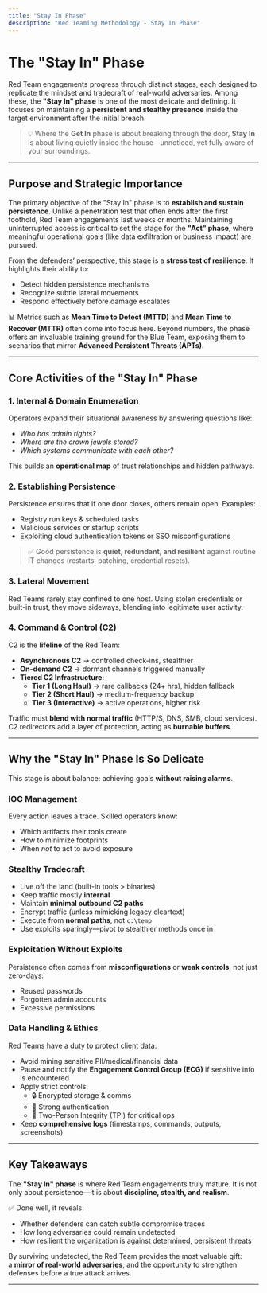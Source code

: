 ```yaml
---
title: "Stay In Phase"
description: "Red Teaming Methodology - Stay In Phase"
---
```


# The "Stay In" Phase

Red Team engagements progress through distinct stages, each designed to replicate the mindset and tradecraft of real-world adversaries. Among these, the **"Stay In" phase** is one of the most delicate and defining. It focuses on maintaining a **persistent and stealthy presence** inside the target environment after the initial breach.  

> 💡 Where the **Get In** phase is about breaking through the door, **Stay In** is about living quietly inside the house—unnoticed, yet fully aware of your surroundings.

---

## Purpose and Strategic Importance

The primary objective of the "Stay In" phase is to **establish and sustain persistence**. Unlike a penetration test that often ends after the first foothold, Red Team engagements last weeks or months. Maintaining uninterrupted access is critical to set the stage for the **"Act" phase**, where meaningful operational goals (like data exfiltration or business impact) are pursued.  

From the defenders’ perspective, this stage is a **stress test of resilience**. It highlights their ability to:  
- Detect hidden persistence mechanisms  
- Recognize subtle lateral movements  
- Respond effectively before damage escalates  

📊 Metrics such as **Mean Time to Detect (MTTD)** and **Mean Time to Recover (MTTR)** often come into focus here. Beyond numbers, the phase offers an invaluable training ground for the Blue Team, exposing them to scenarios that mirror **Advanced Persistent Threats (APTs).**

---

## Core Activities of the "Stay In" Phase

### 1. Internal & Domain Enumeration
Operators expand their situational awareness by answering questions like:  
- *Who has admin rights?*  
- *Where are the crown jewels stored?*  
- *Which systems communicate with each other?*  

This builds an **operational map** of trust relationships and hidden pathways.

### 2. Establishing Persistence
Persistence ensures that if one door closes, others remain open. Examples:  
- Registry run keys & scheduled tasks  
- Malicious services or startup scripts  
- Exploiting cloud authentication tokens or SSO misconfigurations  

> ✅ Good persistence is **quiet, redundant, and resilient** against routine IT changes (restarts, patching, credential resets).

### 3. Lateral Movement
Red Teams rarely stay confined to one host. Using stolen credentials or built-in trust, they move sideways, blending into legitimate user activity.

### 4. Command & Control (C2)
C2 is the **lifeline** of the Red Team:  

- **Asynchronous C2** → controlled check-ins, stealthier  
- **On-demand C2** → dormant channels triggered manually  
- **Tiered C2 Infrastructure**:  
  - **Tier 1 (Long Haul)** → rare callbacks (24+ hrs), hidden fallback  
  - **Tier 2 (Short Haul)** → medium-frequency backup  
  - **Tier 3 (Interactive)** → active operations, higher risk  

Traffic must **blend with normal traffic** (HTTP/S, DNS, SMB, cloud services).  
C2 redirectors add a layer of protection, acting as **burnable buffers**.

---

## Why the "Stay In" Phase Is So Delicate

This stage is about balance: achieving goals **without raising alarms**.

### IOC Management
Every action leaves a trace. Skilled operators know:  
- Which artifacts their tools create  
- How to minimize footprints  
- When *not* to act to avoid exposure  

### Stealthy Tradecraft
- Live off the land (built-in tools > binaries)  
- Keep traffic mostly **internal**  
- Maintain **minimal outbound C2 paths**  
- Encrypt traffic (unless mimicking legacy cleartext)  
- Execute from **normal paths**, not `c:\temp`  
- Use exploits sparingly—pivot to stealthier methods once in  

### Exploitation Without Exploits
Persistence often comes from **misconfigurations** or **weak controls**, not just zero-days:  
- Reused passwords  
- Forgotten admin accounts  
- Excessive permissions  

### Data Handling & Ethics
Red Teams have a duty to protect client data:  
- Avoid mining sensitive PII/medical/financial data  
- Pause and notify the **Engagement Control Group (ECG)** if sensitive info is encountered  
- Apply strict controls:  
  - 🔒 Encrypted storage & comms  
  - 🔑 Strong authentication  
  - 👥 Two-Person Integrity (TPI) for critical ops  
- Keep **comprehensive logs** (timestamps, commands, outputs, screenshots)

---

## Key Takeaways

The **"Stay In" phase** is where Red Team engagements truly mature. It is not only about persistence—it is about **discipline, stealth, and realism**.  

✅ Done well, it reveals:  
- Whether defenders can catch subtle compromise traces  
- How long adversaries could remain undetected  
- How resilient the organization is against determined, persistent threats  

By surviving undetected, the Red Team provides the most valuable gift:  
a **mirror of real-world adversaries**, and the opportunity to strengthen defenses before a true attack arrives.  

---

